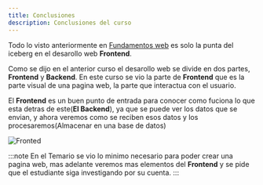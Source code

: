 ```yaml
---
title: Conclusiones
description: Conclusiones del curso
---
```


Todo lo visto anteriormente en [Fundamentos web](/guides/01-introduccion) es solo la punta del iceberg en el desarollo web **Frontend**.

Como se dijo en el anterior curso el desarollo web se divide en dos partes, **Frontend** y **Backend**. En este curso se vio la parte de **Frontend** que es la parte visual de una pagina web, la parte que interactua con el usuario.

El **Frontend** es un buen punto de entrada para conocer como fuciona lo que esta detras de este(**El Backend**), ya que se puede ver los datos que se envian, y ahora veremos como se reciben esos datos y los procesaremos(Almacenar en una base de datos)


![Fronted](https://blog.desafiolatam.com/wp-content/uploads/2023/04/13-herramientas-para-Front-End-que-no-te-pueden-faltar-2.jpg)

:::note
En el Temario se vio lo minimo necesario para poder crear una pagina web, mas adelante veremos mas elementos del **Frontend** y se pide que el estudiante siga investigando por su cuenta.
:::